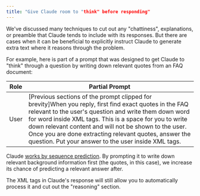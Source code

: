 ```yaml
---
title: "Give Claude room to "think" before responding"
---
```


We've discussed many techniques to cut out any "chattiness", explanations, or preamble that Claude tends to include with its responses. But there are cases when it can be beneficial to explicitly instruct Claude to generate extra text where it reasons through the problem.

For example, here is part of a prompt that was designed to get Claude to "think" through a question by writing down relevant quotes from an FAQ document:

| Role | Partial Prompt                                                                                                                                                                                                                                                                                                                                                                                                                                 |
| ---- | ---------------------------------------------------------------------------------------------------------------------------------------------------------------------------------------------------------------------------------------------------------------------------------------------------------------------------------------------------------------------------------------------------------------------------------------------- |
| User | \[Previous sections of the prompt clipped for brevity\]When you reply, first find exact quotes in the FAQ relevant to the user's question and write them down word for word inside <thinking></thinking> XML tags. This is a space for you to write down relevant content and will not be shown to the user. Once you are done extracting relevant quotes, answer the question. Put your answer to the user inside <answer></answer> XML tags. |

Claude [works by sequence prediction](/claude/docs/introduction-to-prompt-design#claude-works-by-sequence-prediction). By prompting it to write down relevant background information first (the quotes, in this case), we increase its chance of predicting a relevant answer after. 

The XML tags in Claude's response will still allow you to automatically process it and cut out the "reasoning" section.